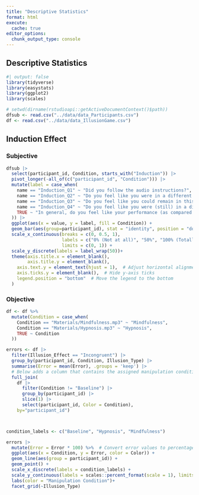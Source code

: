 ```yaml
---
title: "Descriptive Statistics"
format: html
execute:
  cache: true
editor_options:
  chunk_output_type: console
---
```


## Descriptive Statistics


```r
#| output: false
library(tidyverse)
library(easystats)
library(ggplot2)
library(scales)

# setwd(dirname(rstudioapi::getActiveDocumentContext()$path))
dfsub <- read.csv("../data/data_Participants.csv")
df <- read.csv("../data/data_IllusionGame.csv")
```


## Induction Effect 

### Subjective

```r
dfsub |> 
  select(participant_id, Condition, starts_with("Induction")) |> 
  pivot_longer(-all_of(c("participant_id", "Condition"))) |> 
  mutate(label = case_when(
    name == "Induction_Q1" ~ "Did you follow the audio instructions?",
    name == "Induction_Q2" ~ "Do you feel like you were in a different mental state at the end of the audio instructions?",
    name == "Induction_Q3" ~ "Do you feel like you could remain in this state when the illusion game began?",
    name == "Induction_Q4" ~ "Do you feel like you were (still) in a different mental state throughout most of the illusion game?",
    TRUE ~ "In general, do you feel like your performance (as compared to the first time) at the illusion game was impacted by the instructions?"
  )) |> 
  ggplot(aes(x = value, y = label, fill = Condition)) +
  geom_bar(aes(group=participant_id), stat = "identity", position = "dodge") +
  scale_x_continuous(breaks = c(0, 0.5, 1), 
                     labels = c("0% (Not at all)", "50%", "100% (Totally)"), 
                     limits = c(0, 1)) +
  scale_y_discrete(labels = label_wrap(50))+
  theme(axis.title.x = element_blank(),
        axis.title.y = element_blank(),
    axis.text.y = element_text(hjust = 1),  # Adjust horizontal alignment of y-axis labels
    axis.ticks.y = element_blank(),  # Hide y-axis ticks
    legend.position = "bottom"  # Move the legend to the bottom
  ) 
```

### Objective

```r
df <- df %>%
  mutate(Condition = case_when(
    Condition == "Materials/Mindfulness.mp3" ~ "Mindfulness",
    Condition == "Materials/Hypnosis.mp3" ~ "Hypnosis",
    TRUE ~ Condition
  ))

errors <- df |> 
  filter(Illusion_Effect == "Incongruent") |> 
  group_by(participant_id, Condition, Illusion_Type) |> 
  summarise(Error = mean(Error), .groups = 'keep') |> 
  # Below adds a column that contains the assigned manipulation condition
  full_join(
    df |> 
      filter(Condition != "Baseline") |> 
      group_by(participant_id) |> 
      slice(1) |> 
      select(participant_id, Color = Condition), 
    by="participant_id")



condition_labels <- c("Baseline", "Hypnosis", "Mindfulness")

errors |> 
  mutate(Error = Error * 100) %>%  # Convert error values to percentages
  ggplot(aes(x = Condition, y = Error, color = Color)) +
  geom_line(aes(group = participant_id)) +
  geom_point() +
  scale_x_discrete(labels = condition_labels) +
  scale_y_continuous(labels = scales::percent_format(scale = 1), limits = c(0, 100)) + 
  labs(color = "Manipulation Condition")+
  facet_grid(~Illusion_Type)
```

